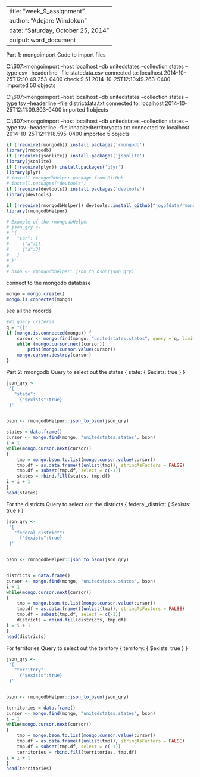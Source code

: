 
---
title: "week_9_assignment"
author: "Adejare Windokun"
date: "Saturday, October 25, 2014"
output: word_document
---


Part 1: mongoimport
Code to import files

C:\Users\jare\SkyDrive\WorkDocs\CUNY\607\Week 9\mongodb\bin>mongoimport --host localhost --db unitedstates --collection states --type csv --headerline --file statedata.csv
connected to: localhost
2014-10-25T12:10:49.253-0400 check 9 51
2014-10-25T12:10:49.263-0400 imported 50 objects

C:\Users\jare\SkyDrive\WorkDocs\CUNY\607\Week 9\mongodb\bin>mongoimport --host localhost --db unitedstates --collection states --type tsv --headerline --file districtdata.txt
connected to: localhost
2014-10-25T12:11:09.303-0400 imported 1 objects

C:\Users\jare\SkyDrive\WorkDocs\CUNY\607\Week 9\mongodb\bin>mongoimport --host localhost --db unitedstates --collection states --type tsv --headerline --file inhabitedterritorydata.txt
connected to: localhost
2014-10-25T12:11:18.595-0400 imported 5 objects


```r
if (!require(rmongodb)) install.packages('rmongodb')
library(rmongodb)
if (!require(jsonlite)) install.packages('jsonlite')
library(jsonlite)
if (!require(plyr)) install.packages('plyr')
library(plyr)
# install rmongodbHelper package from GitHub
# install.packages("devtools")
if (!require(devtools)) install.packages('devtools')
library(devtools)

if (!require(rmongodbHelper)) devtools::install_github("joyofdata/rmongodbHelper")
library(rmongodbHelper)

# Example of the rmongodbHelper
# json_qry <-
# '{
#   "$or": [
#     {"a":1},
#     {"a":3}
#   ]
# }'
#  
# bson <- rmongodbhelper::json_to_bson(json_qry)

```

connect to the mongodb database
```r
mongo = mongo.create()
mongo.is.connected(mongo)

```

see all the records
```r
#No query criteria
q = "{}"
if (mongo.is.connected(mongo)) {
    cursor <- mongo.find(mongo, "unitedstates.states", query = q, limit = 10L)
    while (mongo.cursor.next(cursor))
        print(mongo.cursor.value(cursor))
    mongo.cursor.destroy(cursor)
}

```

Part 2: rmongodb
Query to select out the states { state: { $exists: true } }

```r
 
json_qry <-
 '{
   "state": 
     {"$exists":true}
 }'


bson <- rmongodbHelper::json_to_bson(json_qry)

states = data.frame()
cursor <- mongo.find(mongo, "unitedstates.states", bson)
i = 1
while(mongo.cursor.next(cursor))
{
    tmp = mongo.bson.to.list(mongo.cursor.value(cursor))
    tmp.df = as.data.frame(t(unlist(tmp)), stringAsFactors = FALSE)
    tmp.df = subset(tmp.df, select = c(-1))
    states = rbind.fill(states, tmp.df)
i = i + 1
}
head(states)
```

For the districts
Query to select out the districts { federal_district: { $exists: true } } 

```r

json_qry <-
 '{
   "federal_district": 
     {"$exists":true}
 }'


bson <- rmongodbHelper::json_to_bson(json_qry)


districts = data.frame()
cursor <- mongo.find(mongo, "unitedstates.states", bson)
i = 1
while(mongo.cursor.next(cursor))
{
    tmp = mongo.bson.to.list(mongo.cursor.value(cursor))
    tmp.df = as.data.frame(t(unlist(tmp)), stringAsFactors = FALSE)
    tmp.df = subset(tmp.df, select = c(-1))
    districts = rbind.fill(districts, tmp.df)
i = i + 1
}
head(districts)

```

For territories
Query to select out the territory { territory: { $exists: true } } 

```r



json_qry <-
 '{
   "territory": 
     {"$exists":true}
 }'


bson <- rmongodbHelper::json_to_bson(json_qry)

territories = data.frame()
cursor <- mongo.find(mongo, "unitedstates.states", bson)
i = 1
while(mongo.cursor.next(cursor))
{
    tmp = mongo.bson.to.list(mongo.cursor.value(cursor))
    tmp.df = as.data.frame(t(unlist(tmp)), stringAsFactors = FALSE)
    tmp.df = subset(tmp.df, select = c(-1))
    territories = rbind.fill(territories, tmp.df)
i = i + 1
}
head(territories)

```




